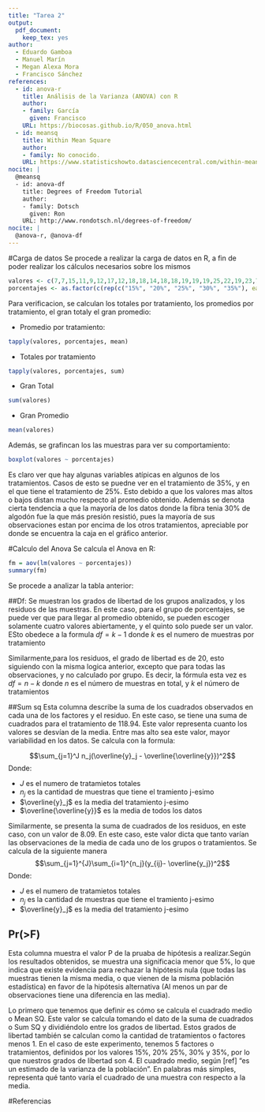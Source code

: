 ```yaml
---
title: "Tarea 2"
output: 
  pdf_document: 
    keep_tex: yes
author:
  - Eduardo Gamboa
  - Manuel Marín
  - Megan Alexa Mora
  - Francisco Sánchez
references:
  - id: anova-r
    title: Análisis de la Varianza (ANOVA) con R
    author: 
    - family: García
      given: Francisco
    URL: https://biocosas.github.io/R/050_anova.html
  - id: meansq
    title: Within Mean Square 
    author: 
    - family: No conocido.
    URL: https://www.statisticshowto.datasciencecentral.com/within-mean-square/
nocite: |
  @meansq
  - id: anova-df
    title: Degrees of Freedom Tutorial
    author: 
    - family: Dotsch
      given: Ron
    URL: http://www.rondotsch.nl/degrees-of-freedom/
nocite: |
  @anova-r, @anova-df
---
```


#Carga de datos
Se procede a realizar la carga de datos en R, a fin de poder realizar los cálculos necesarios sobre los mismos
```r
valores <- c(7,7,15,11,9,12,17,12,18,18,14,18,18,19,19,19,25,22,19,23,7,10,11,15,11)
porcentajes <- as.factor(c(rep(c("15%", "20%", "25%", "30%", "35%"), each=5)))
```

Para verificacion, se calculan los totales por tratamiento, los promedios por tratamiento, el gran totaly el gran promedio:

* Promedio por tratamiento:
```r
tapply(valores, porcentajes, mean)
```

* Totales por tratamiento
```r
tapply(valores, porcentajes, sum)
```

* Gran Total
```r
sum(valores)
```

* Gran Promedio
```r
mean(valores)
```

Además, se grafincan los las muestras para ver su comportamiento:
```r
boxplot(valores ~ porcentajes)
```

Es claro ver que hay algunas variables atípicas en algunos de los tratamientos. Casos de esto se puedne ver en el tratamiento de 35%, y en el que tiene el tratamiento de 25%. Esto debido a que los valores mas altos o bajos distan mucho respecto al promedio obtenido. Además se denota cierta tendencia a que la mayoría de los datos donde la fibra tenia 30% de algodón fue la que más presión resistió, pues la mayoría de sus observaciones estan por encima de los otros tratamientos, apreciable por donde se encuentra la caja en el gráfico anterior. 

#Calculo del Anova
Se calcula el Anova en R:
```r
fm = aov(lm(valores ~ porcentajes))
summary(fm)
```
Se procede a analizar la tabla anterior:

##Df:
Se muestran los grados de libertad de los grupos analizados, y los residuos de las muestras. En este caso, para el grupo de porcentajes, se puede ver que para llegar al promedio obtenido, se pueden escoger solamente cuatro valores abiertamente, y el quinto solo puede ser un valor. ESto obedece a la formula $df = k - 1$ donde $k$ es el numero de muestras por tratamiento

Similarmente,para los residuos, el grado de libertad es de 20, esto siguiendo con la misma logica anterior, excepto que para todas las observaciones, y no calculado por grupo. Es decir, la fórmula esta vez es $df = n - k$ donde $n$ es el número de muestras en total, y $k$ el número de tratamientos 

##Sum sq
Esta columna describe la suma de los cuadrados observados en cada una de los factores y el residuo. En este caso, se tiene una suma de cuadrados para el tratamiento de $118.94$. Este valor representa cuanto los valores se desvían de la media. Entre mas alto sea este valor, mayor variabilidad en los datos. Se calcula con la formula:

$$\sum_{j=1}^J n_j(\overline{y}_j - \overline{\overline{y}})^2$$
Donde:

* $J$ es el numero de tratamietos totales
* $n_j$ es la cantidad de muestras que tiene el tramiento j-esimo
* $\overline{y}_j$ es la media del tratamiento j-esimo
* $\overline{\overline{y}}$ es la media de todos los datos

Similarmente, se presenta la suma de cuadrados de los residuos, en este caso, con un valor de 8.09. En este caso, este valor dicta que tanto varían las observaciones de la media de cada uno de los grupos o tratamientos. Se calcula de la siguiente manera
$$\sum_{j=1}^{J}\sum_{i=1}^{n_j}(y_{ij}- \overline{y_j})^2$$
Donde:

* $J$ es el numero de tratamietos totales
* $n_j$ es la cantidad de muestras que tiene el tramiento j-esimo
* $\overline{y}_j$ es la media del tratamiento j-esimo

## Pr(>F)
Esta columna muestra el valor P de la pruaba de hipótesis a realizar.Según los resultados obtenidos, se muestra una significacia menor que 5%, lo que indica que existe evidencia para rechazar la hipótesis nula (que todas las muestras tienen la misma media, o que vienen de la misma población estadística) en favor de la hipótesis alternativa (Al menos un par de observaciones tiene una diferencia en las media).

\section{Mean Square}

Lo primero que tenemos que definir es cómo se calcula el cuadrado medio o Mean SQ. Este valor se calcula tomando el dato de la suma de cuadrados o Sum SQ y dividiéndolo entre los grados de libertad. 
Estos grados de libertad también se calculan como la cantidad de tratamientos o factores menos 1. En el caso de este experimento, tenemos 5 factores o tratamientos, definidos por los valores 15%, 20% 25%, 30% y 35%, por lo que nuestros grados de libertad son 4. 
El cuadrado medio, según [ref] "es un estimado de la varianza de la población". En palabras más simples, representa qué tanto
varía el cuadrado de una muestra con respecto a la media. 

\section{F value}



#Referencias
